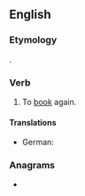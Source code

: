 ==English==

===Etymology===
{{prefix|en|re|book}}.

===Verb===
{{en-verb}}

# {{lb|en|ambitransitive}} To [[book]] again.

====Translations====
{{trans-top|1. To book again}}
* German: {{t+|de|umbuchen}}
{{trans-mid}}
{{trans-bottom}}

===Anagrams===
* {{anagrams|en|a=bekoor|Booker|Brooke|booker|brooke}}